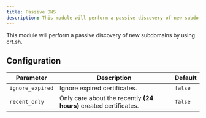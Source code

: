 ```yaml
---
title: Passive DNS
description: This module will perform a passive discovery of new subdomains by using crt.sh.
---
```



<NoiseLevel level="low" />

This module will perform a passive discovery of new subdomains by using crt.sh.

## Configuration

| Parameter        | Description                                                       | Default |
| ---------------- | ----------------------------------------------------------------- | ------- |
| `ignore_expired` | Ignore expired certificates.                                      | `false` |
| `recent_only`    | Only care about the recently **(24 hours)** created certificates. | `false` |
